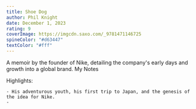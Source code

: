```yaml
---
title: Shoe Dog
author: Phil Knight
date: December 1, 2023
rating: 9
coverImage: https://imgcdn.saxo.com/_9781471146725 
spineColor: "#d63447"
textColor: "#fff"
---
```

A memoir by the founder of Nike, detailing the company's early days and growth into a global brand.
My Notes

Highlights:

    - His adventurous youth, his first trip to Japan, and the genesis of the idea for Nike.
    - 